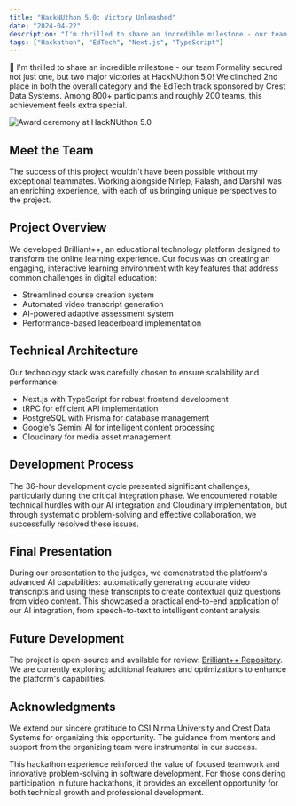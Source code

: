 ```yaml
---
title: "HackNUthon 5.0: Victory Unleashed"
date: "2024-04-22"
description: "I'm thrilled to share an incredible milestone - our team Formality secured not just one, but two major victories at HackNUthon 5.0! We clinched 2nd place..."
tags: ["Hackathon", "EdTech", "Next.js", "TypeScript"]
---
```


🎉 I'm thrilled to share an incredible milestone - our team Formality secured not just one, but two major victories at HackNUthon 5.0! We clinched 2nd place in both the overall category and the EdTech track sponsored by Crest Data Systems. Among 800+ participants and roughly 200 teams, this achievement feels extra special.

![Award ceremony at HackNUthon 5.0](/images/hacknuthon-5.0.jpg)

## Meet the Team

The success of this project wouldn't have been possible without my exceptional teammates. Working alongside Nirlep, Palash, and Darshil was an enriching experience, with each of us bringing unique perspectives to the project.

## Project Overview

We developed Brilliant++, an educational technology platform designed to transform the online learning experience. Our focus was on creating an engaging, interactive learning environment with key features that address common challenges in digital education:

- Streamlined course creation system
- Automated video transcript generation
- AI-powered adaptive assessment system
- Performance-based leaderboard implementation

## Technical Architecture

Our technology stack was carefully chosen to ensure scalability and performance:
- Next.js with TypeScript for robust frontend development
- tRPC for efficient API implementation
- PostgreSQL with Prisma for database management
- Google's Gemini AI for intelligent content processing
- Cloudinary for media asset management

## Development Process

The 36-hour development cycle presented significant challenges, particularly during the critical integration phase. We encountered notable technical hurdles with our AI integration and Cloudinary implementation, but through systematic problem-solving and effective collaboration, we successfully resolved these issues.

## Final Presentation

During our presentation to the judges, we demonstrated the platform's advanced AI capabilities: automatically generating accurate video transcripts and using these transcripts to create contextual quiz questions from video content. This showcased a practical end-to-end application of our AI integration, from speech-to-text to intelligent content analysis.

## Future Development

The project is open-source and available for review: [Brilliant++ Repository](https://github.com/yuvrajsinh5252/brilliant-plus-plus). We are currently exploring additional features and optimizations to enhance the platform's capabilities.

## Acknowledgments

We extend our sincere gratitude to CSI Nirma University and Crest Data Systems for organizing this opportunity. The guidance from mentors and support from the organizing team were instrumental in our success.

This hackathon experience reinforced the value of focused teamwork and innovative problem-solving in software development. For those considering participation in future hackathons, it provides an excellent opportunity for both technical growth and professional development.